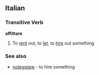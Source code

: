 ==Italian==
===Transitive Verb===
'''affittare'''
#To [[rent]] out, to [[let]], to [[hire]] out something
{{it-conj-are|affitt|avere}}
===See also===
*[[noleggiare]] - to hire something